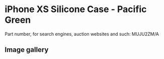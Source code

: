 # iPhone XS Silicone Case - Pacific Green

Part number, for search engines, auction websites and such: MUJU2ZM/A

## Image gallery

<div style={{ width: "768px" }}>
  <GalleryComponent
    images={[
      {
        original: "/everysource/MUJU2",
        thumbnail: "/everypreview/MUJU2",
      },
      {
        original: "/everysource/MUJU2_AV1_GOLD",
        thumbnail: "/everypreview/MUJU2_AV1_GOLD",
      },
      {
        original: "/everysource/MUJU2_AV1_SILVER",
        thumbnail: "/everypreview/MUJU2_AV1_SILVER",
      },
      {
        original: "/everysource/MUJU2_AV1_SPACE_GRAY",
        thumbnail: "/everypreview/MUJU2_AV1_SPACE_GRAY",
      },
      {
        original: "/everysource/MUJU2_AV2",
        thumbnail: "/everypreview/MUJU2_AV2",
      }
    ]}
  />
</div>